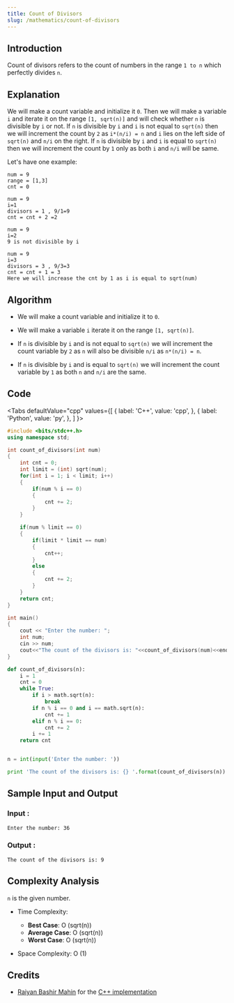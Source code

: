```yaml
---
title: Count of Divisors
slug: /mathematics/count-of-divisors
---
```


## Introduction

Count of divisors refers to the count of numbers in the range `1 to n` which perfectly divides `n`.

## Explanation 

We will make a count variable and initialize it `0`. Then we will make a variable `i` and iterate it on the range `[1, sqrt(n)]` and will check whether `n` is divisible by `i` or not. If `n` is divisible by `i` and `i` is not equal to `sqrt(n)` then we will increment the count by `2` as `i*(n/i) = n` and `i` lies on the left side of `sqrt(n)` and `n/i` on the right. If `n` is divisible by `i` and `i` is equal to `sqrt(n)` then we will increment the count by `1` only as both `i` and `n/i` will be same. 

Let's have one example: 
```
num = 9
range = [1,3]
cnt = 0

num = 9
i=1
divisors = 1 , 9/1=9
cnt = cnt + 2 =2

num = 9
i=2
9 is not divisible by i

num = 9
i=3
divisors = 3 , 9/3=3
cnt = cnt + 1 = 3
Here we will increase the cnt by 1 as i is equal to sqrt(num) 
```

## Algorithm

* We will make a count variable and initialize it to `0`.

* We will make a variable `i` iterate it on the range `[1, sqrt(n)]`. 

* If `n` is divisible by `i` and is not equal to `sqrt(n)` we will increment the count variable by `2` as `n` will also be divisible `n/i` as `n*(n/i) = n`.

* If `n` is divisible by `i` and is equal to `sqrt(n)` we will increment the count variable by `1` as both `n` and `n/i` are the same.

## Code


<Tabs
  defaultValue="cpp"
  values={[
    { label: 'C++', value: 'cpp', },
    { label: 'Python', value: 'py', },
  ]
}>
<TabItem value="cpp">

```cpp
#include <bits/stdc++.h>
using namespace std;

int count_of_divisors(int num)
{
    int cnt = 0;
    int limit = (int) sqrt(num);
    for(int i = 1; i < limit; i++)
    {
        if(num % i == 0)
        {
            cnt += 2;
        }
    }

    if(num % limit == 0)
    {
        if(limit * limit == num)
        {
            cnt++;
        }
        else
        {
            cnt += 2;
        }
    }
    return cnt;
}

int main()
{
    cout << "Enter the number: ";
    int num;
    cin >> num;
    cout<<"The count of the divisors is: "<<count_of_divisors(num)<<endl;
}
```
</TabItem>

<TabItem value="py">

```python   
def count_of_divisors(n):
    i = 1
    cnt = 0
    while True:
        if i > math.sqrt(n):
            break
        if n % i == 0 and i == math.sqrt(n):
            cnt += 1
        elif n % i == 0:
            cnt += 2
        i += 1
    return cnt


n = int(input('Enter the number: '))

print 'The count of the divisors is: {} '.format(count_of_divisors(n))
```
</TabItem>

</Tabs>

## Sample Input and Output

### Input :

```
Enter the number: 36
```
### Output :
```
The count of the divisors is: 9
```

## Complexity Analysis

`n` is the given number.

- Time Complexity:

  - **Best Case**: O (sqrt(n))
  - **Average Case**: O (sqrt(n))
  - **Worst Case**: O (sqrt(n))

- Space Complexity: O (1)

## Credits
* [Raiyan Bashir Mahin](https://github.com/RaiyanMahin) for the [C++ implementation](https://github.com/TesseractCoding/NeoAlgo/blob/master/C-Plus-Plus/math/number_of_divisors.cpp)
